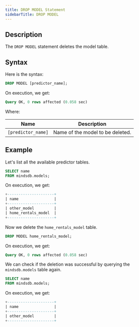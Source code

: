 ```yaml
---
title: DROP MODEL Statement
sidebarTitle: DROP MODEL
---
```


## Description

The `DROP MODEL` statement deletes the model table.

## Syntax

Here is the syntax:

```sql
DROP MODEL [predictor_name];
```

On execution, we get:

```sql
Query OK, 0 rows affected (0.058 sec)
```

Where:

| Name               | Description                      |
| ------------------ | -------------------------------- |
| `[predictor_name]` | Name of the model to be deleted. |

## Example

Let's list all the available predictor tables.

```sql
SELECT name
FROM mindsdb.models;
```

On execution, we get:

```sql
+---------------------+
| name                |
+---------------------+
| other_model         |
| home_rentals_model  |
+---------------------+
```

Now we delete the `home_rentals_model` table.

```sql
DROP MODEL home_rentals_model;
```

On execution, we get:

```sql
Query OK, 0 rows affected (0.058 sec)
```

We can check if the deletion was successful by querying the `mindsdb.models`
table again.

```sql
SELECT name
FROM mindsdb.models;
```

On execution, we get:

```sql
+---------------------+
| name                |
+---------------------+
| other_model         |
+---------------------+
```
